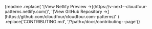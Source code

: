 
<Meta title="Introduction" />

<Description>
  {readme
    .replace(
      '[View Netlify Preview →](https://v-next--cloudfour-patterns.netlify.com/)',
      '[View GitHub Repository →](https://github.com/cloudfour/cloudfour.com-patterns)'
    )
    .replace('CONTRIBUTING.md', '/?path=/docs/contributing--page')}
</Description>
